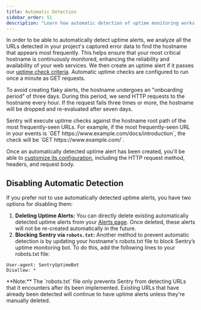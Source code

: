 ```yaml
---
title: Automatic Detection
sidebar_order: 51
description: "Learn how automatic detection of uptime monitoring works."
---
```


<Include name="feature-stage-beta-uptime.mdx" />

In order to be able to automatically detect uptime alerts, we analyze all the URLs detected in your project's captured error data to find the hostname that appears most frequently. This helps ensure that your most critical hostname is continuously monitored, enhancing the reliability and availability of your web services. We then create an uptime alert if it passes our [uptime check criteria](/product/alerts/uptime-monitoring/#uptime-check-criteria). Automatic uptime checks are configured to run once a minute as GET requests.



To avoid creating flaky alerts, the hostname undergoes an "onboarding period" of three days. During this period, we send HTTP requests to the hostname every hour. If the request fails three times or more, the hostname will be dropped and re-evaluated after seven days.

<Alert>
 Sentry will execute uptime checks against the hostname root path of the most frequently-seen URLs. For example, if the most frequently-seen URL in your events is `GET https://www.example.com/docs/introduction`, the check will be `GET https://www.example.com/`.
</Alert>

Once an automatically detected uptime alert has been created, you'll be able to [customize its configuration](/product/alerts/create-alerts/uptime-alert-config/), including the HTTP request method, headers, and request body.

## Disabling Automatic Detection

If you prefer not to use automatically detected uptime alerts, you have two options for disabling them:

1. **Deleting Uptime Alerts:** You can directly delete existing automatically detected uptime alerts from your [Alerts page](https://sentry.io/orgredirect/organizations/:orgslug/alerts/rules). Once deleted, these alerts will not be re-created automatically in the future.
2. **Blocking Sentry via `robots.txt`:** Another method to prevent automatic detection is by updating your hostname's robots.txt file to block Sentry’s uptime monitoring bot. To do this, add the following lines to your robots.txt file:

```txt{tabTitle: Example}{filename: robots.txt}
User-agent: SentryUptimeBot
Disallow: *
```

<Alert level="warning">
**Note:** The `robots.txt` file only prevents Sentry from detecting URLs that it encounters after its been implemented. Existing URLs that have already been detected will continue to have uptime alerts unless they're manually deleted.
</Alert>

